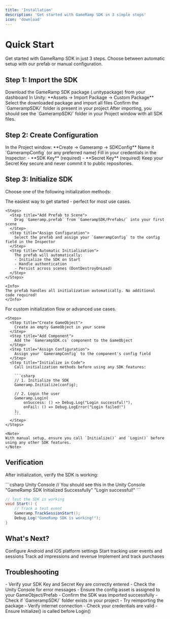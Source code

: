 ```yaml
---
title: 'Installation'
description: 'Get started with GameRamp SDK in 3 simple steps'
icon: 'download'
---
```


# Quick Start

Get started with GameRamp SDK in just 3 steps. Choose between automatic setup with our prefab or manual configuration.

## Step 1: Import the SDK

<Steps>
  <Step title="Download the Package">
    Download the GameRamp SDK package (.unitypackage) from your dashboard
  </Step>
  <Step title="Import in Unity">
    In Unity: **Assets → Import Package → Custom Package**
  </Step>
  <Step title="Select and Import">
    Select the downloaded package and import all files
  </Step>
  <Step title="Verify Installation">
    Confirm the `GamerampSDK/` folder is present in your project
  </Step>
</Steps>

<Check>
After importing, you should see the `GamerampSDK/` folder in your Project window with all SDK files.
</Check>

## Step 2: Create Configuration

<Steps>
  <Step title="Create Config Asset">
    In the Project window: **Create → Gameramp → SDKConfig**
  </Step>
  <Step title="Name the Config">
    Name it `GamerampConfig` (or any preferred name)
  </Step>
  <Step title="Add Credentials">
    Fill in your credentials in the Inspector:
    - **SDK Key** (required)
    - **Secret Key** (required)
  </Step>
</Steps>

<Warning>
Keep your Secret Key secure and never commit it to public repositories.
</Warning>

## Step 3: Initialize SDK

Choose one of the following initialization methods:

<Tabs>
  <Tab title="Option 1: Prefab (Recommended)">
    The easiest way to get started - perfect for most use cases.

    <Steps>
      <Step title="Add Prefab to Scene">
        Drag `Gameramp.prefab` from `GamerampSDK/Prefabs/` into your first scene
      </Step>
      <Step title="Assign Configuration">
        Select the prefab and assign your `GamerampConfig` to the config field in the Inspector
      </Step>
      <Step title="Automatic Initialization">
        The prefab will automatically:
        - Initialize the SDK on Start
        - Handle authentication
        - Persist across scenes (DontDestroyOnLoad)
      </Step>
    </Steps>

    <Info>
    The prefab handles all initialization automatically. No additional code required!
    </Info>
  </Tab>

  <Tab title="Option 2: Manual Setup">
    For custom initialization flow or advanced use cases.

    <Steps>
      <Step title="Create GameObject">
        Create an empty GameObject in your scene
      </Step>
      <Step title="Add Component">
        Add the `GamerampSDK.cs` component to the GameObject
      </Step>
      <Step title="Assign Configuration">
        Assign your `GamerampConfig` to the component's config field
      </Step>
      <Step title="Initialize in Code">
        Call initialization methods before using any SDK features:

        ```csharp
        // 1. Initialize the SDK
        Gameramp.Initialize(config);

        // 2. Login the user
        Gameramp.Login(
            onSuccess: () => Debug.Log("Login successful!"),
            onFail: () => Debug.LogError("Login failed!")
        );
        ```
      </Step>
    </Steps>

    <Note>
    With manual setup, ensure you call `Initialize()` and `Login()` before using any other SDK features.
    </Note>
  </Tab>
</Tabs>

## Verification

After initialization, verify the SDK is working:

<CodeGroup>
```csharp Unity Console
// You should see this in the Unity Console
"GameRamp SDK Initialized Successfully"
"Login successful!"
```

```csharp Test Code
// Test the SDK is working
void Start() {
    // Track a test event
    Gameramp.TrackSessionStart();
    Debug.Log("GameRamp SDK is working!");
}
```
</CodeGroup>

## What's Next?

<CardGroup cols={2}>
  <Card
    title="Platform Configuration"
    icon="mobile"
    href="/sdks/unity/configuration"
  >
    Configure Android and iOS platform settings
  </Card>
  <Card
    title="Analytics"
    icon="chart-line"
    href="/sdks/unity/analytics"
  >
    Start tracking user events and sessions
  </Card>
  <Card
    title="Ads Integration"
    icon="rectangle-ad"
    href="/sdks/unity/ads"
  >
    Track ad impressions and revenue
  </Card>
  <Card
    title="In-App Purchases"
    icon="credit-card"
    href="/sdks/unity/iap"
  >
    Implement and track purchases
  </Card>
</CardGroup>

## Troubleshooting

<AccordionGroup>
  <Accordion title="SDK not initializing">
    - Verify your SDK Key and Secret Key are correctly entered
    - Check the Unity Console for error messages
    - Ensure the config asset is assigned to your GameObject/Prefab
  </Accordion>

  <Accordion title="Can't find Create → Gameramp menu">
    - Confirm the SDK was imported successfully
    - Check if `GamerampSDK/` folder exists in your project
    - Try reimporting the package
  </Accordion>

  <Accordion title="Login failing">
    - Verify internet connection
    - Check your credentials are valid
    - Ensure Initialize() is called before Login()
  </Accordion>
</AccordionGroup>